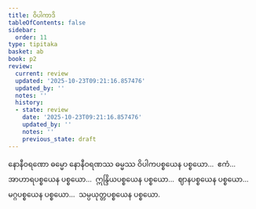```yaml
---
title: ဝိပါကာဒိ
tableOfContents: false
sidebar:
  order: 11
type: tipitaka
basket: ab
book: p2
review:
  current: review
  updated: '2025-10-23T09:21:16.857476'
  updated_by: ''
  notes: ''
  history:
  - state: review
    date: '2025-10-23T09:21:16.857476'
    updated_by: ''
    notes: ''
    previous_state: draft
---
```



<ReviewStatus review={frontmatter.review} showDetails={true} />

<HypothesisAnnotation frontmatter={frontmatter} />

<DynamicBreadcrumb />

<Division number="39" book="p2" e="ch" v="38" p="222">

<Paragraph number="1965" book="p2">
နောနီဝရဏော ဓမ္မော နောနီဝရဏဿ ဓမ္မဿ ဝိပါကပစ္စယေန ပစ္စယော…  ဧကံ…  အာဟာရပစ္စယေန ပစ္စယော…  ဣန္ဒြိယပစ္စယေန ပစ္စယော…  ဈာနပစ္စယေန ပစ္စယော…  မဂ္ဂပစ္စယေန ပစ္စယော…  သမ္ပယုတ္တပစ္စယေန ပစ္စယော.
</Paragraph>
</Division>
